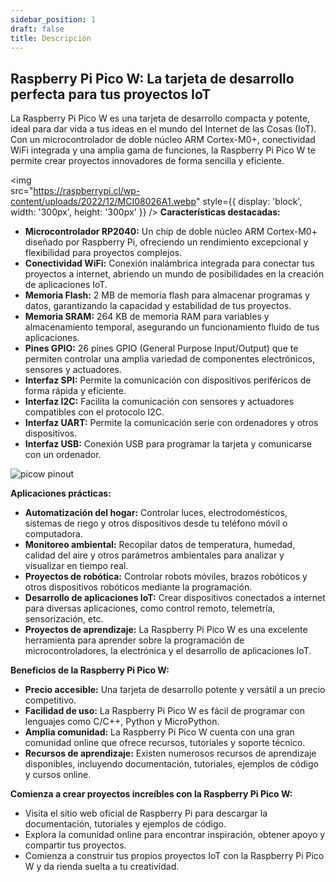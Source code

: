 ```yaml
---
sidebar_position: 1
draft: false
title: Descripción
---
```


## Raspberry Pi Pico W: La tarjeta de desarrollo perfecta para tus proyectos IoT

La Raspberry Pi Pico W es una tarjeta de desarrollo compacta y potente, ideal para dar vida a tus ideas en el mundo del Internet de las Cosas (IoT). Con un microcontrolador de doble núcleo ARM Cortex-M0+, conectividad WiFi integrada y una amplia gama de funciones, la Raspberry Pi Pico W te permite crear proyectos innovadores de forma sencilla y eficiente.

<img  
  src="https://raspberrypi.cl/wp-content/uploads/2022/12/MCI08026A1.webp" 
   style={{
    display: 'block', width: '300px', height: '300px'
    }}
/>
**Características destacadas:**

* **Microcontrolador RP2040:** Un chip de doble núcleo ARM Cortex-M0+ diseñado por Raspberry Pi, ofreciendo un rendimiento excepcional y flexibilidad para proyectos complejos.
* **Conectividad WiFi:** Conexión inalámbrica integrada para conectar tus proyectos a internet, abriendo un mundo de posibilidades en la creación de aplicaciones IoT.
* **Memoria Flash:** 2 MB de memoria flash para almacenar programas y datos, garantizando la capacidad y estabilidad de tus proyectos.
* **Memoria SRAM:** 264 KB de memoria RAM para variables y almacenamiento temporal, asegurando un funcionamiento fluido de tus aplicaciones.
* **Pines GPIO:** 26 pines GPIO (General Purpose Input/Output) que te permiten controlar una amplia variedad de componentes electrónicos, sensores y actuadores.
* **Interfaz SPI:** Permite la comunicación con dispositivos periféricos de forma rápida y eficiente.
* **Interfaz I2C:** Facilita la comunicación con sensores y actuadores compatibles con el protocolo I2C.
* **Interfaz UART:**  Permite la comunicación serie con ordenadores y otros dispositivos.
* **Interfaz USB:** Conexión USB para programar la tarjeta y comunicarse con un ordenador.

<img src="https://www.raspberrypi.com/documentation/microcontrollers/images/picow-pinout.svg" alt="picow pinout"
/>

**Aplicaciones prácticas:**

* **Automatización del hogar:** Controlar luces, electrodomésticos, sistemas de riego y otros dispositivos desde tu teléfono móvil o computadora.
* **Monitoreo ambiental:** Recopilar datos de temperatura, humedad, calidad del aire y otros parámetros ambientales para analizar y visualizar en tiempo real.
* **Proyectos de robótica:** Controlar robots móviles, brazos robóticos y otros dispositivos robóticos mediante la programación.
* **Desarrollo de aplicaciones IoT:**  Crear dispositivos conectados a internet para diversas aplicaciones, como control remoto, telemetría, sensorización, etc.
* **Proyectos de aprendizaje:** La Raspberry Pi Pico W es una excelente herramienta para aprender sobre la programación de microcontroladores, la electrónica y el desarrollo de aplicaciones IoT.

**Beneficios de la Raspberry Pi Pico W:**

* **Precio accesible:**  Una tarjeta de desarrollo potente y versátil a un precio competitivo.
* **Facilidad de uso:**  La Raspberry Pi Pico W es fácil de programar con lenguajes como C/C++, Python y MicroPython.
* **Amplia comunidad:**  La Raspberry Pi Pico W cuenta con una gran comunidad online que ofrece recursos, tutoriales y soporte técnico.
* **Recursos de aprendizaje:**  Existen numerosos recursos de aprendizaje disponibles, incluyendo documentación, tutoriales, ejemplos de código y cursos online.

**Comienza a crear proyectos increíbles con la Raspberry Pi Pico W:**

* Visita el sitio web oficial de Raspberry Pi para descargar la documentación, tutoriales y ejemplos de código.
* Explora la comunidad online para encontrar inspiración, obtener apoyo y compartir tus proyectos.
* Comienza a construir tus propios proyectos IoT con la Raspberry Pi Pico W y da rienda suelta a tu creatividad.
